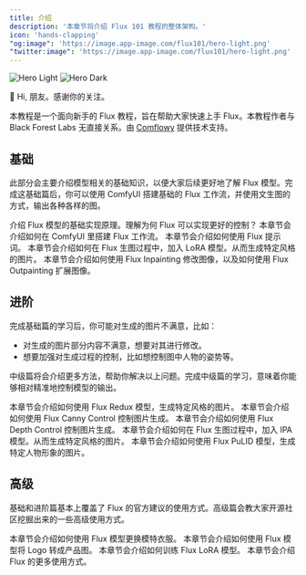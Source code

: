 ```yaml
---
title: 介绍
description: '本章节将介绍 Flux 101 教程的整体架构。'
icon: 'hands-clapping'
"og:image": 'https://image.app-image.com/flux101/hero-light.png'
"twitter:image": 'https://image.app-image.com/flux101/hero-light.png'
---
```


<img
  className="block dark:hidden rounded-xl"
  src="/images/introduction/hero-light.png"
  alt="Hero Light"
/>
<img
  className="hidden dark:block rounded-xl"
  src="/images/introduction/hero-dark.png"
  alt="Hero Dark"
/>

👋 Hi, 朋友。感谢你的关注。

本教程是一个面向新手的 Flux 教程，旨在帮助大家快速上手 Flux。本教程作者与 Black Forest Labs 无直接关系。由 [Comflowy](https://www.comflowy.com/) 提供技术支持。

## 基础

此部分会主要介绍模型相关的基础知识，以便大家后续更好地了解 Flux 模型。完成这基础篇后，你可以使用 ComfyUI 搭建基础的 Flux 工作流，并使用文生图的方式，输出各种各样的图。

<CardGroup cols={2}>
  <Card
    title="Flux 模型介绍"
    icon="check"
    href="basics/flux-model"
  >
    介绍 Flux 模型的基础实现原理。理解为何 Flux 可以实现更好的控制？
  </Card>
  <Card
    title="Flux ComfyUI 工作流"
    icon="object-group"
    href="basics/flux-comfyui-workflow"
  >
    本章节会介绍如何在 ComfyUI 里搭建 Flux 工作流。
  </Card>
  <Card
    title="Flux 提示词"
    icon="font"
    href="basics/flux-prompt"
  >
    本章节会介绍如何使用 Flux 提示词。
  </Card>
  <Card
    title="Flux LoRA"
    icon="palette"
    href="basics/flux-with-lora"
  >
    本章节会介绍如何在 Flux 生图过程中，加入 LoRA 模型。从而生成特定风格的图片。
  </Card>
  <Card
    title="Flux 图像修改"
    icon="paintbrush"
    href="basics/flux-inpainting-and-outpainting"
  >
    本章节会介绍如何使用 Flux Inpainting 修改图像，以及如何使用 Flux Outpainting 扩展图像。
  </Card>
</CardGroup>

## 进阶

完成基础篇的学习后，你可能对生成的图片不满意，比如：

- 对生成的图片部分内容不满意，想要对其进行修改。
- 想要加强对生成过程的控制，比如想控制图中人物的姿势等。

中级篇将会介绍更多方法，帮助你解决以上问题。完成中级篇的学习，意味着你能够相对精准地控制模型的输出。

<CardGroup cols={2}>
  <Card
    title="Flux Redax"
    icon="clone"
    href="intermediate/flux-redux"
  >
    本章节会介绍如何使用 Flux Redux 模型，生成特定风格的图片。
  </Card>
  <Card
    title="Flux Canny Control"
    icon="wrench"
    href="intermediate/flux-canny-control"
  >
    本章节会介绍如何使用 Flux Canny Control 控制图片生成。
  </Card>
  <Card
    title="Flux Depth Control"
    icon="screwdriver-wrench"
    href="intermediate/flux-depth-control"
  >
    本章节会介绍如何使用 Flux Depth Control 控制图片生成。
  </Card>
  <Card
    title="Flux IPA"
    icon="image"
    href="intermediate/flux-with-ipa"
  >
    本章节会介绍如何在 Flux 生图过程中，加入 IPA 模型。从而生成特定风格的图片。
  </Card>
  <Card
    title="Flux PuLID"
    icon="people-arrows"
    href="intermediate/flux-with-pulid"
  >
    本章节会介绍如何使用 Flux PuLID 模型，生成特定人物形象的图片。
  </Card>
</CardGroup>

## 高级

基础和进阶篇基本上覆盖了 Flux 的官方建议的使用方式。高级篇会教大家开源社区挖掘出来的一些高级使用方式。

<CardGroup cols={2}>
  <Card
    title="电商模特衣服更换" 
    icon="shirt"
    href="advanced/changing-models-clothes-by-using-flux"
  >
    本章节会介绍如何使用 Flux 模型更换模特衣服。
  </Card>
  <Card
    title="Logo 转产品图"
    icon="gift"
    href="advanced/logo-to-product-by-using-flux"
  >
    本章节会介绍如何使用 Flux 模型将 Logo 转成产品图。
  </Card>
  <Card
    title="训练 Flux LoRA" 
    icon="palette"
    href="advanced/fine-tune-flux"
  >
    本章节会介绍如何训练 Flux LoRA 模型。
  </Card>
  <Card
    title="Flux 的更多使用方式"
    icon="stars"
    href="advanced/get-inspiration"
  >
    本章节会介绍 Flux 的更多使用方式。
  </Card>
</CardGroup>